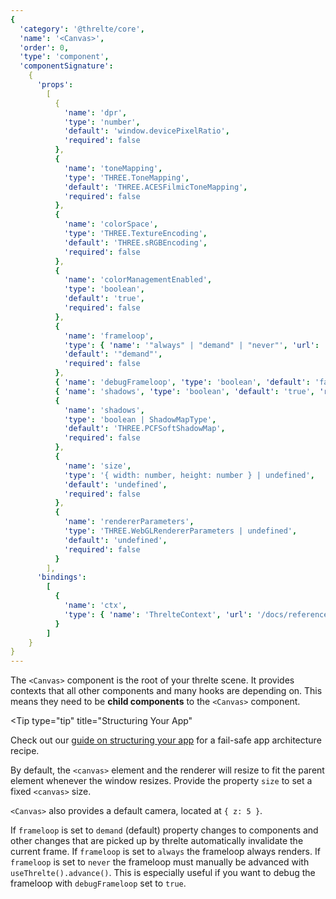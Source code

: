```yaml
---
{
  'category': '@threlte/core',
  'name': '<Canvas>',
  'order': 0,
  'type': 'component',
  'componentSignature':
    {
      'props':
        [
          {
            'name': 'dpr',
            'type': 'number',
            'default': 'window.devicePixelRatio',
            'required': false
          },
          {
            'name': 'toneMapping',
            'type': 'THREE.ToneMapping',
            'default': 'THREE.ACESFilmicToneMapping',
            'required': false
          },
          {
            'name': 'colorSpace',
            'type': 'THREE.TextureEncoding',
            'default': 'THREE.sRGBEncoding',
            'required': false
          },
          {
            'name': 'colorManagementEnabled',
            'type': 'boolean',
            'default': 'true',
            'required': false
          },
          {
            'name': 'frameloop',
            'type': { 'name': '"always" | "demand" | "never"', 'url': 'https://google.com' },
            'default': '"demand"',
            'required': false
          },
          { 'name': 'debugFrameloop', 'type': 'boolean', 'default': 'false', 'required': false },
          { 'name': 'shadows', 'type': 'boolean', 'default': 'true', 'required': false },
          {
            'name': 'shadows',
            'type': 'boolean | ShadowMapType',
            'default': 'THREE.PCFSoftShadowMap',
            'required': false
          },
          {
            'name': 'size',
            'type': '{ width: number, height: number } | undefined',
            'default': 'undefined',
            'required': false
          },
          {
            'name': 'rendererParameters',
            'type': 'THREE.WebGLRendererParameters | undefined',
            'default': 'undefined',
            'required': false
          }
        ],
      'bindings':
        [
          {
            'name': 'ctx',
            'type': { 'name': 'ThrelteContext', 'url': '/docs/reference/core/use-threlte' }
          }
        ]
    }
}
---
```


The `<Canvas>` component is the root of your threlte scene. It provides contexts that all other components and many hooks are depending on. This means they need to be **child components** to the `<Canvas>` component.

<Tip
  type="tip"
  title="Structuring Your App"
>

Check out our [guide on structuring your
app](/docs/learn/basics/context#recommended-app-structure) for a fail-safe app architecture recipe.

</Tip>

By default, the `<canvas>` element and the renderer will resize to fit the parent element whenever the window resizes. Provide the property `size` to set a fixed `<canvas>` size.

`<Canvas>` also provides a default camera, located at `{ z: 5 }`.

If `frameloop` is set to `demand` (default) property changes to components and other changes that are picked up by threlte automatically invalidate the current frame.
If `frameloop` is set to `always` the frameloop always renders.
If `frameloop` is set to `never` the frameloop must manually be advanced with `useThrelte().advance()`. This is especially useful if you want to debug the frameloop with `debugFrameloop` set to `true`.
